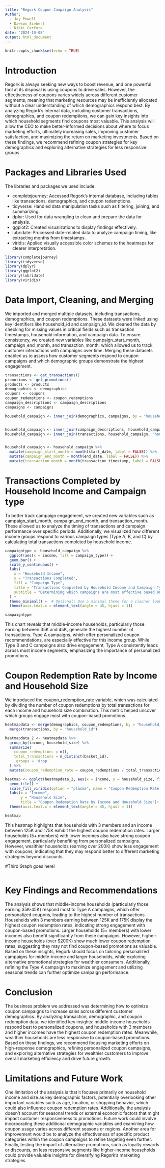 ---
title: "Regork Coupon Campaign Analysis"
Author:
  - Jay Powell
  - Dawson Siebert
  - Nikki Carfora
date: "2024-10-08"
output: html_document
---

```{r setup, include=FALSE}
knitr::opts_chunk$set(echo = TRUE)
```

# Introduction
Regork is always seeking new ways to boost revenue, and one powerful tool at its disposal is using coupons to drive sales. However, the effectiveness of coupons varies widely across different customer segments, meaning that marketing resources may be inefficiently allocated without a clear understanding of which demographics respond best. By analyzing Regork’s internal data, including customer transactions, demographics, and coupon redemptions, we can gain key insights into which household segments find coupons most valuable. This analysis will allow the CEO to make better-informed decisions about where to focus marketing efforts, ultimately increasing sales, improving customer satisfaction, and maximizing the return on marketing investments. Based on these findings, we recommend refining coupon strategies for key demographics and exploring alternative strategies for less responsive groups.

# Packages and Libraries Used
The libraries and packages we used include:

* completejourney: Accessed Regork’s internal database, including tables like transactions, demographics, and coupon redemptions.     
* tidyverse: Handled data manipulation tasks such as filtering, joining, and summarizing.      
* dplyr: Used for data wrangling to clean and prepare the data for analysis.      
* ggplot2: Created visualizations to display findings effectively.      
* lubridate: Processed date-related data to analyze campaign timing, like extracting months from timestamps.     
* viridis: Applied visually accessible color schemes to the heatmaps for clearer interpretation.      

```{r imports}
library(completejourney)
library(tidyverse)
library(dplyr)
library(ggplot2)
library(lubridate)
library(viridis)
```

# Data Import, Cleaning, and Merging
We imported and merged multiple datasets, including transactions, demographics, and coupon redemptions. These datasets were linked using key identifiers like household_id and campaign_id. We cleaned the data by checking for missing values in critical fields such as transaction timestamps, household information, and campaign data. To ensure consistency, we created new variables like campaign_start_month, campaign_end_month, and transaction_month, which allowed us to track customer interactions with campaigns over time. Merging these datasets enabled us to assess how customer segments respond to coupon campaigns and which demographic groups demonstrate the highest engagement.
```{r manipulation}
transactions <- get_transactions()
promotions <- get_promotions()
products <- products
demographics <- demographics
coupons <- coupons
coupon_redemptions <- coupon_redemptions
campaign_descriptions <- campaign_descriptions
campaigns <- campaigns

household_campaign <- inner_join(demographics, campaigns, by = "household_id")


household_campaign <- inner_join(campaign_descriptions, household_campaign, "campaign_id")
household_campaign <- inner_join(transactions, household_campaign, "household_id", relationship = "many-to-many")


household_campaign <- household_campaign %>%
  mutate(campaign_start_month = month(start_date, label = FALSE)) %>%
  mutate(campaign_end_month = month(end_date, label = FALSE)) %>%
  mutate(transaction_month = month(transaction_timestamp, label = FALSE))
```

# Transactions Completed by Household Income and Campaign type
To better track campaign engagement, we created new variables such as campaign_start_month, campaign_end_month, and transaction_month. These allowed us to analyze the timing of transactions and campaign performance over specific periods. Additionally, we visualized how different income groups respond to various campaign types (Type A, B, and C) by calculating total transactions completed by household income.

```{r bar chart}
campaigntype <- household_campaign %>%
  ggplot(aes(x = income, fill = campaign_type)) +
  geom_bar() +
  scale_y_continuous() +
  labs(
    x = "Household Income",
    y = "Transactions Completed",
    fill = "Campaign Type",
    title = "Transactions Completed by Household Income and Campaign Type",
    subtitle = "Determining which campaigns are most effective based on household income."
  ) +
  theme_minimal() +  # Optional: Use a minimal theme for a cleaner look
  theme(axis.text.x = element_text(angle = 45, hjust = 1))  

campaigntype
```
This chart reveals that middle-income households, particularly those earning between 35K and 45K, generate the highest number of transactions. Type A campaigns, which offer personalized coupon recommendations, are especially effective for this income group. While Type B and C campaigns also drive engagement, Type A consistently leads across most income segments, emphasizing the importance of personalized promotions.

# Coupon Redemption Rate by Income and Household Size
We introduced the coupon_redemption_rate variable, which was calculated by dividing the number of coupon redemptions by total transactions for each income and household size combination. This metric helped uncover which groups engage most with coupon-based promotions.

```{r heat map}
heatmapdata <- merge(demographics, coupon_redemptions, by = "household_id") %>%
  merge(transactions, by = "household_id")

heatmapdata_2 <- heatmapdata %>%
  group_by(income, household_size) %>%
  summarize(
    coupon_redemptions = n(),
    total_transactions = n_distinct(basket_id),
    .groups = 'drop'
  ) %>%
  mutate(coupon_redemption_rate = coupon_redemptions / total_transactions * 100)

heatmap <- ggplot(heatmapdata_2, aes(x = income, y = household_size, fill = coupon_redemption_rate)) +
  geom_tile() +
  scale_fill_viridis(option = "plasma", name = "Coupon Redemption Rate (%)") +
  labs(x = "Income", 
       y = "Household Size", 
       title = "Coupon Redemption Rate by Income and Household Size")+
  theme(axis.text.x = element_text(angle = 45, hjust = 1))

heatmap
```
This heatmap highlights that households with 3 members and an income between 125K and 175K exhibit the highest coupon redemption rates. Larger households (5+ members) with lower incomes also have strong coupon engagement, particularly benefiting from personalized campaigns. However, wealthier households (earning over 200K) show less engagement with coupons, indicating that they may respond better to different marketing strategies beyond discounts.

#Third Graph goes here!
```{r line graph}
```

# Key Findings and Recommendations
The analysis shows that middle-income households (particularly those earning 35K-45K) respond most to Type A campaigns, which offer personalized coupons, leading to the highest number of transactions. Households with 3 members earning between 125K and 175K display the highest coupon redemption rates, indicating strong engagement with coupon-based promotions. Larger households (5+ members) with lower incomes also benefit significantly from these campaigns. However, higher-income households (over $200K) show much lower coupon redemption rates, suggesting they may not find coupon-based promotions as valuable. Based on these insights, Regork should focus on tailoring personalized campaigns for middle-income and larger households, while exploring alternative promotional strategies for wealthier consumers. Additionally, refining the Type A campaign to maximize engagement and utilizing seasonal trends can further optimize campaign performance.

# Conclusion
The business problem we addressed was determining how to optimize coupon campaigns to increase sales across different customer demographics. By analyzing transaction, demographic, and coupon redemption data, we identified key insights: middle-income households respond best to personalized coupons, and households with 3 members and higher incomes have the highest coupon redemption rates. Meanwhile, wealthier households are less responsive to coupon-based promotions. Based on these findings, we recommend focusing marketing efforts on high-response demographics, refining personalized coupon campaigns, and exploring alternative strategies for wealthier customers to improve overall marketing efficiency and drive future growth.

# Limitations and Future Work
One limitation of the analysis is that it focuses primarily on household income and size as key demographic factors, potentially overlooking other important variables such as age, location, or shopping behavior, which could also influence coupon redemption rates. Additionally, the analysis doesn't account for seasonal trends or external economic factors that might impact customer responsiveness to promotions. Future work could involve incorporating these additional demographic variables and examining how coupon usage varies across different seasons or regions. Another area for improvement would be to analyze the effectiveness of specific product categories within the coupon campaigns to refine targeting even further. Finally, testing the impact of alternative promotions, such as loyalty rewards or discounts, on less responsive segments like higher-income households could provide valuable insights for diversifying Regork’s marketing strategies.

